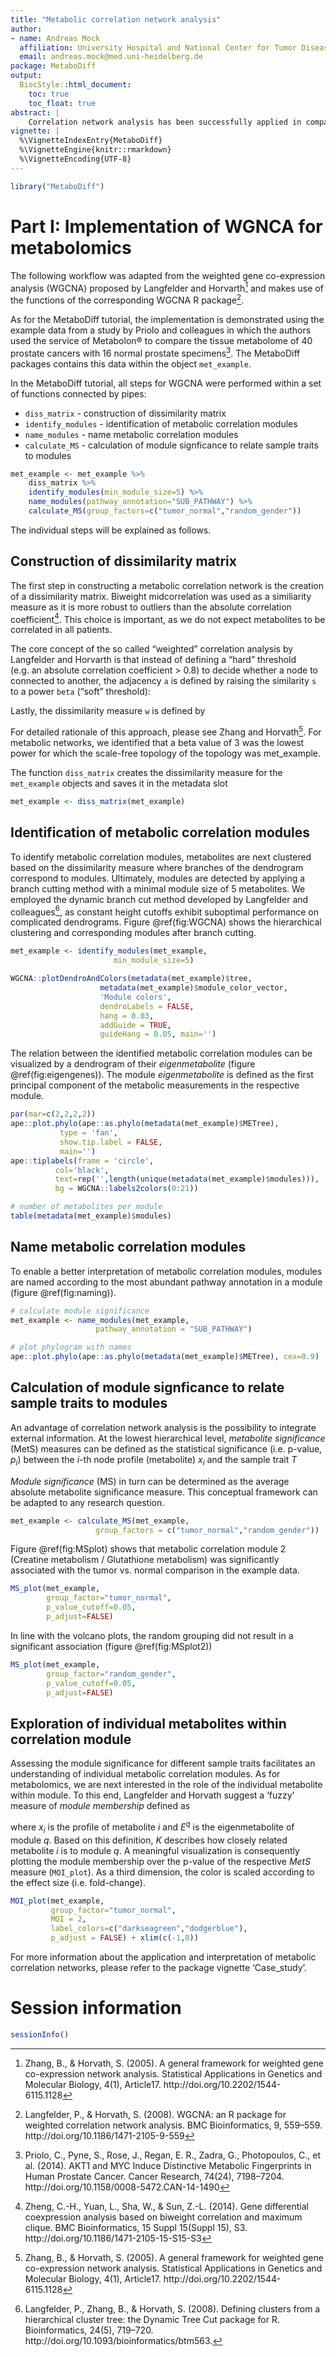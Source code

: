 ```yaml
---
title: "Metabolic correlation network analysis"
author:
- name: Andreas Mock
  affiliation: University Hospital and National Center for Tumor Diseases (NCT), Heidelberg
  email: andreas.mock@med.uni-heidelberg.de
package: MetaboDiff
output:
  BiocStyle::html_document:
    toc: true
    toc_float: true
abstract: |
    Correlation network analysis has been successfully applied in comparative transcriptomics to reveal changes in meaningful biological subpathways (modules). This markdown document describes an adaptation for metabolomic data analysis. 
vignette: |
  %\VignetteIndexEntry{MetaboDiff}
  %\VignetteEngine{knitr::rmarkdown}
  %\VignetteEncoding{UTF-8}  
---
```


```r
library("MetaboDiff")
```

# Part I: Implementation of WGNCA for metabolomics

The following workflow was adapted from the weighted gene co-expression analysis (WGCNA) proposed by Langfelder and Horvarth[^1] and makes use of the functions of the corresponding WGCNA R package[^2].

As for the MetaboDiff tutorial, the implementation is demonstrated using the example data from a study by Priolo and colleagues in which the authors used the service of Metabolon&reg; to compare the tissue metabolome of 40 prostate cancers with 16 normal prostate specimens[^3]. The MetaboDiff packages contains this data within the object `met_example`.

In the MetaboDiff tutorial, all steps for WGCNA were performed within a set of functions connected by pipes:

* `diss_matrix` - construction of dissimilarity matrix
* `identify_modules` - identification of metabolic correlation modules
* `name_modules` - name metabolic correlation modules
* `calculate_MS` - calculation of module signficance to relate sample traits to modules


```r
met_example <- met_example %>%
    diss_matrix %>%
    identify_modules(min_module_size=5) %>%
    name_modules(pathway_annotation="SUB_PATHWAY") %>%
    calculate_MS(group_factors=c("tumor_normal","random_gender"))
```

The individual steps will be explained as follows.

## Construction of dissimilarity matrix

The first step in constructing a metabolic correlation network is the creation of a dissimilarity matrix. Biweight midcorrelation was used as a similiarity measure as it is more robust to outliers than the absolute correlation coefficient[^4]. This choice is important, as we do not expect metabolites to be correlated in all patients. 

The core concept of the so called "weighted" correlation analysis by Langfelder and Horvarth is that instead of defining a "hard" threshold (e.g. an absolute correlation coefficient > 0.8) to decide whether a node to connected to another, the adjacency `a` is defined by raising the similarity `s` to a power `beta` ("soft" threshold):

\begin{equation}
a_{ij} = s_{ij}^\beta
\end{equation}

Lastly, the dissimilarity measure `w` is defined by

\begin{equation}
w_{ij} = 1 - a_{ij}    
\end{equation}

For detailed rationale of this approach, please see Zhang and Horvath[^1]. For metabolic networks, we identified that a beta value of 3 was the lowest power for which the scale-free topology of the topology was met_example.

The function `diss_matrix` creates the dissimilarity measure for the `met_example` objects and saves it in the metadata slot

```r
met_example <- diss_matrix(met_example)
```

## Identification of metabolic correlation modules

To identify metabolic correlation modules, metabolites are next clustered based on the dissimilarity measure where branches of the dendrogram correspond to modules.  Ultimately, modules are detected by applying a branch cutting method with a minimal module size of 5 metabolites. We employed the dynamic branch cut method developed by Langfelder and colleagues[^5], as constant height cutoffs exhibit suboptimal performance on complicated dendrograms. Figure \@ref(fig:WGCNA) shows the hierarchical clustering and corresponding modules after branch cutting.

```r
met_example <- identify_modules(met_example, 
                       min_module_size=5)
```

```r
WGCNA::plotDendroAndColors(metadata(met_example)$tree, 
                    metadata(met_example)$module_color_vector, 
                    'Module colors', 
                    dendroLabels = FALSE, 
                    hang = 0.03,
                    addGuide = TRUE, 
                    guideHang = 0.05, main='')
```

The relation between the identified metabolic correlation modules can be visualized by a dendrogram of their *eigenmetabolite* (figure \@ref(fig:eigengenes)). The module *eigenmetabolite* is defined as the first principal component of the metabolic measurements in the respective module. 

```r
par(mar=c(2,2,2,2))
ape::plot.phylo(ape::as.phylo(metadata(met_example)$METree),
           type = 'fan',
           show.tip.label = FALSE, 
           main='')
ape::tiplabels(frame = 'circle',
          col='black', 
          text=rep('',length(unique(metadata(met_example)$modules))), 
          bg = WGCNA::labels2colors(0:21))
```

```r
# number of metabolites per module
table(metadata(met_example)$modules)
```

## Name metabolic correlation modules

To enable a better interpretation of metabolic correlation modules, modules are named according to the most abundant pathway annotation in a module (figure \@ref(fig:naming)).

```r
# calculate module significance
met_example <- name_modules(met_example,
                   pathway_annotation = "SUB_PATHWAY")

# plot phylogram with names
ape::plot.phylo(ape::as.phylo(metadata(met_example)$METree), cex=0.9)
```

## Calculation of module signficance to relate sample traits to modules 

An advantage of correlation network analysis is the possibility to integrate external information. 
At the lowest hierarchical level, *metabolite significance* (MetS) measures can be defined as the statistical significance (i.e. p-value, $p_i$) between the $i$-th node profile (metabolite) $x_i$ and the sample trait $T$

\begin{equation}
MetS_i = -log~p_i
\end{equation}

*Module significance* (MS) in turn can be determined as the average absolute metabolite significance measure. This conceptual framework can be adapted to any research question.

```r
met_example <- calculate_MS(met_example,
                   group_factors = c("tumor_normal","random_gender"))
```

Figure \@ref(fig:MSplot) shows that metabolic correlation module 2 (Creatine metabolism / Glutathione metabolism) was significantly associated with the tumor vs. normal comparison in the example data.

```r
MS_plot(met_example,
        group_factor="tumor_normal",
        p_value_cutoff=0.05,
        p_adjust=FALSE)
```

In line with the volcano plots, the random grouping did not result in a significant association (figure \@ref(fig:MSplot2))

```r
MS_plot(met_example,
        group_factor="random_gender",
        p_value_cutoff=0.05,
        p_adjust=FALSE)
```

## Exploration of individual metabolites within correlation module

Assessing the module significance for different sample traits facilitates an understanding of individual metabolic correlation modules. As for metabolomics, we are next interested in the role of the individual metabolite within module. To this end, Langfelder and Horvath suggest a 'fuzzy' measure of *module membership* defined as

\begin{equation}
K^q = |cor(x_i,E^q)|
\end{equation}

where $x_i$ is the profile of metabolite $i$ and $E^q$ is the eigenmetabolite of module $q$. Based on this definition, $K$ describes how closely related metabolite $i$ is to module $q$. A meaningful visualization is consequently plotting the module membership over the p-value of the respective $MetS$ measure (`MOI_plot`). As a third dimension, the color is scaled according to the effect size (i.e. fold-change). 

```r
MOI_plot(met_example,
         group_factor="tumor_normal",
         MOI = 2,
         label_colors=c("darkseagreen","dodgerblue"),
         p_adjust = FALSE) + xlim(c(-1,8))
```

For more information about the application and interpretation of metabolic correlation networks, please refer to the package vignette 'Case_study'. 

# Session information {.unnumbered}

```r
sessionInfo()
```

[^1]: Zhang, B., & Horvath, S. (2005). A general framework for weighted gene co-expression network analysis. Statistical Applications in Genetics and Molecular Biology, 4(1), Article17. http://doi.org/10.2202/1544-6115.1128

[^2]: Langfelder, P., & Horvath, S. (2008). WGCNA: an R package for weighted correlation network analysis. BMC Bioinformatics, 9, 559–559. http://doi.org/10.1186/1471-2105-9-559

[^3]: Priolo, C., Pyne, S., Rose, J., Regan, E. R., Zadra, G., Photopoulos, C., et al. (2014). AKT1 and MYC Induce Distinctive Metabolic Fingerprints in Human Prostate Cancer. Cancer Research, 74(24), 7198–7204. http://doi.org/10.1158/0008-5472.CAN-14-1490

[^4]: Zheng, C.-H., Yuan, L., Sha, W., & Sun, Z.-L. (2014). Gene differential coexpression analysis based on biweight correlation and maximum clique. BMC Bioinformatics, 15 Suppl 15(Suppl 15), S3. http://doi.org/10.1186/1471-2105-15-S15-S3

[^5]: Langfelder, P., Zhang, B., & Horvath, S. (2008). Defining clusters from a hierarchical cluster tree: the Dynamic Tree Cut package for R. Bioinformatics, 24(5), 719–720. http://doi.org/10.1093/bioinformatics/btm563.

[^6]: Horvath, S., & Dong, J. (2008). Geometric Interpretation of Gene Coexpression Network Analysis. PLoS Computational Biology (PLOSCB) 4(8), 4(8), e1000117–e1000117. http://doi.org/10.1371/journal.pcbi.1000117
